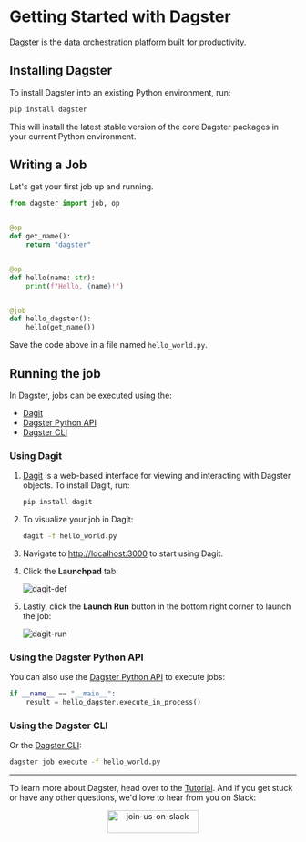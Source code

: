 # Getting Started with Dagster

<p className="text-2xl mt-0 text-gray-500 tracking-tight font-light">
  Dagster is the data orchestration platform built for productivity.
</p>

## Installing Dagster

To install Dagster into an existing Python environment, run:

```bash
pip install dagster
```

This will install the latest stable version of the core Dagster packages in your current Python environment.

## Writing a Job

Let's get your first job up and running.

```python file=/getting_started/hello_world.py startafter=start_pipeline_marker endbefore=end_pipeline_marker
from dagster import job, op


@op
def get_name():
    return "dagster"


@op
def hello(name: str):
    print(f"Hello, {name}!")


@job
def hello_dagster():
    hello(get_name())
```

Save the code above in a file named `hello_world.py`.

## Running the job

In Dagster, jobs can be executed using the:

- [Dagit](#using-dagit)
- [Dagster Python API](#using-the-dagster-python-api)
- [Dagster CLI](#using-the-dagster-cli)

### Using Dagit

1. [Dagit](/concepts/dagit/dagit) is a web-based interface for viewing and interacting with Dagster objects. To install Dagit, run:

   ```bash
   pip install dagit
   ```

1. To visualize your job in Dagit:

   ```bash
   dagit -f hello_world.py
   ```

1. Navigate to <http://localhost:3000> to start using Dagit.
1. Click the **Launchpad** tab:

   <Image
   alt="dagit-def"
   src="/images/getting-started/dagit-def.png"
   width={4032}
   height={2454}
   />

1. Lastly, click the **Launch Run** button in the bottom right corner to launch the job:

   <Image
   alt="dagit-run"
   src="/images/getting-started/dagit-run.png"
   width={4032}
   height={2454}
   />

### Using the Dagster Python API

You can also use the [Dagster Python API](/concepts/ops-jobs-graphs/job-execution#python-apis) to execute jobs:

```python file=/getting_started/hello_world.py startafter=start_execute_marker endbefore=end_execute_marker
if __name__ == "__main__":
    result = hello_dagster.execute_in_process()
```

### Using the Dagster CLI

Or the [Dagster CLI](/\_apidocs/cli#dagster-pipeline-execute):

```bash
dagster job execute -f hello_world.py
```

---

To learn more about Dagster, head over to the [Tutorial](/tutorial). And if you get stuck or have any other questions, we'd love to hear from you on Slack:

<p align="center">
  <a href="https://dagster-slackin.herokuapp.com/" target="_blank">
    <Image
      alt="join-us-on-slack"
      src="/assets/join-us-on-slack.png"
      width="160"
      height="40"
    />
  </a>
</p>
